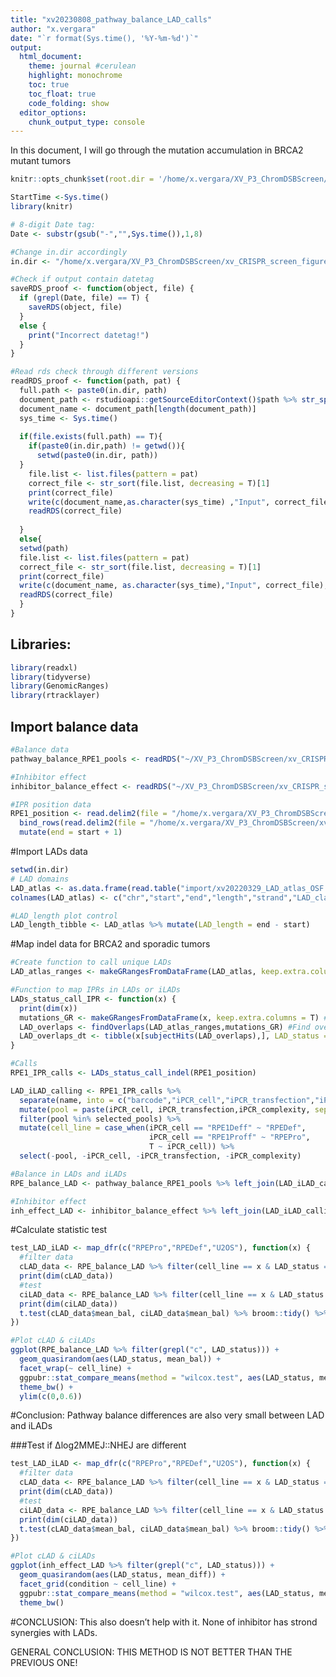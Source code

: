 ```yaml
---
title: "xv20230808_pathway_balance_LAD_calls"
author: "x.vergara"
date: "`r format(Sys.time(), '%Y-%m-%d')`"
output:
  html_document:
    theme: journal #cerulean
    highlight: monochrome
    toc: true
    toc_float: true
    code_folding: show
  editor_options:
    chunk_output_type: console
---
```


In this document, I will go through the mutation accumulation in BRCA2 mutant tumors

```r
knitr::opts_chunk$set(root.dir = '/home/x.vergara/XV_P3_ChromDSBScreen/xv_CRISPR_screen_figures/rmarkdown/xv20210920_paper_scripts/short_version/knit_html/')

StartTime <-Sys.time()
library(knitr)

# 8-digit Date tag:
Date <- substr(gsub("-","",Sys.time()),1,8)

#Change in.dir accordingly
in.dir <- "/home/x.vergara/XV_P3_ChromDSBScreen/xv_CRISPR_screen_figures/"

#Check if output contain datetag
saveRDS_proof <- function(object, file) {
  if (grepl(Date, file) == T) {
    saveRDS(object, file)
  }
  else {
    print("Incorrect datetag!")
  }
}

#Read rds check through different versions
readRDS_proof <- function(path, pat) {
  full.path <- paste0(in.dir, path)
  document_path <- rstudioapi::getSourceEditorContext()$path %>% str_split(pattern = "/") %>% unlist()
  document_name <- document_path[length(document_path)]
  sys_time <- Sys.time()
  
  if(file.exists(full.path) == T){
    if(paste0(in.dir,path) != getwd()){
      setwd(paste0(in.dir, path))
  }
    file.list <- list.files(pattern = pat)
    correct_file <- str_sort(file.list, decreasing = T)[1]
    print(correct_file)
    write(c(document_name,as.character(sys_time) ,"Input", correct_file), file = paste0(in.dir,"log"), ncolumns = 4, sep = "\t", append = T)
    readRDS(correct_file)
    
  }
  else{
  setwd(path)
  file.list <- list.files(pattern = pat)
  correct_file <- str_sort(file.list, decreasing = T)[1]
  print(correct_file)
  write(c(document_name, as.character(sys_time),"Input", correct_file),file = paste0(in.dir,"log"), ncolumns = 4, sep = "\t", append = T)
  readRDS(correct_file)
  }
}

```

## Libraries:

```r
library(readxl)
library(tidyverse)
library(GenomicRanges)
library(rtracklayer)
```

## Import balance data

```r
#Balance data
pathway_balance_RPE1_pools <- readRDS("~/XV_P3_ChromDSBScreen/xv_CRISPR_screen_figures/data/revisions/pools_balance/xv20230808_DSB_TRIP_pools_balance.rds")

#Inhibitor effect
inhibitor_balance_effect <- readRDS("~/XV_P3_ChromDSBScreen/xv_CRISPR_screen_figures/data/revisions/pools_balance/xv20230809_inhibitors_balance_change.rds")

#IPR position data
RPE1_position <- read.delim2(file = "/home/x.vergara/XV_P3_ChromDSBScreen/xv_CRISPR_screen_figures/export/xv20230307_revision_figures/DSB_TRIP_mapping/xv20230519_RPE_pools_mapping.tsv") %>%
  bind_rows(read.delim2(file = "/home/x.vergara/XV_P3_ChromDSBScreen/xv_CRISPR_screen_figures/export/xv20230307_revision_figures/DSB_TRIP_mapping/xv20230519_U2OS_pools_mapping.tsv")) %>%
  mutate(end = start + 1)

```

#Import LADs data
```r
setwd(in.dir)
# LAD domains
LAD_atlas <- as.data.frame(read.table("import/xv20220329_LAD_atlas_OSF.bed.gz",header = FALSE, sep="\t",stringsAsFactors=FALSE, quote=""))
colnames(LAD_atlas) <- c("chr","start","end","length","strand","LAD_class")

#LAD_length plot control
LAD_length_tibble <- LAD_atlas %>% mutate(LAD_length = end - start)

```


#Map indel data for BRCA2 and sporadic tumors
```r
#Create function to call unique LADs
LAD_atlas_ranges <- makeGRangesFromDataFrame(LAD_atlas, keep.extra.columns = T) #Make LADs into GR ranges

#Function to map IPRs in LADs or iLADs
LADs_status_call_IPR <- function(x) {
  print(dim(x))
  mutations_GR <- makeGRangesFromDataFrame(x, keep.extra.columns = T) #Make a GR object with the coordinated of the deletion
  LAD_overlaps <- findOverlaps(LAD_atlas_ranges,mutations_GR) #Find overlaps between deletions and LAD states
  LAD_overlaps_dt <- tibble(x[subjectHits(LAD_overlaps),], LAD_status =  LAD_atlas[queryHits(LAD_overlaps),6]) #Extract the LAD_status of the mapped deletion
}

#Calls
RPE1_IPR_calls <- LADs_status_call_indel(RPE1_position)

LAD_iLAD_calling <- RPE1_IPR_calls %>%
  separate(name, into = c("barcode","iPCR_cell","iPCR_transfection","iPCR_complexity")) %>%
  mutate(pool = paste(iPCR_cell, iPCR_transfection,iPCR_complexity, sep = "_")) %>% 
  filter(pool %in% selected_pools) %>%
  mutate(cell_line = case_when(iPCR_cell == "RPE1Deff" ~ "RPEDef",
                               iPCR_cell == "RPE1Proff" ~ "RPEPro",
                               T ~ iPCR_cell)) %>%
  select(-pool, -iPCR_cell, -iPCR_transfection, -iPCR_complexity)

#Balance in LADs and iLADs
RPE_balance_LAD <- pathway_balance_RPE1_pools %>% left_join(LAD_iLAD_calling)

#Inhibitor effect
inh_effect_LAD <- inhibitor_balance_effect %>% left_join(LAD_iLAD_calling)

```

#Calculate statistic test
```r
test_LAD_iLAD <- map_dfr(c("RPEPro","RPEDef","U2OS"), function(x) {
  #filter data
  cLAD_data <- RPE_balance_LAD %>% filter(cell_line == x & LAD_status == "cLAD")
  print(dim(cLAD_data))
  #test
  ciLAD_data <- RPE_balance_LAD %>% filter(cell_line == x & LAD_status == "ciLAD")
  print(dim(ciLAD_data))
  t.test(cLAD_data$mean_bal, ciLAD_data$mean_bal) %>% broom::tidy() %>% mutate(cell_line = x)
})

#Plot cLAD & ciLADs
ggplot(RPE_balance_LAD %>% filter(grepl("c", LAD_status))) +
  geom_quasirandom(aes(LAD_status, mean_bal)) + 
  facet_wrap(~ cell_line) +
  ggpubr::stat_compare_means(method = "wilcox.test", aes(LAD_status, mean_bal), label.y = 0.5) +
  theme_bw() +
  ylim(c(0,0.6))
```
#Conclusion: Pathway balance differences are also very small between LAD and iLADs

###Test if ∆log2MMEJ::NHEJ are different
```r
test_LAD_iLAD <- map_dfr(c("RPEPro","RPEDef","U2OS"), function(x) {
  #filter data
  cLAD_data <- RPE_balance_LAD %>% filter(cell_line == x & LAD_status == "cLAD")
  print(dim(cLAD_data))
  #test
  ciLAD_data <- RPE_balance_LAD %>% filter(cell_line == x & LAD_status == "ciLAD")
  print(dim(ciLAD_data))
  t.test(cLAD_data$mean_bal, ciLAD_data$mean_bal) %>% broom::tidy() %>% mutate(cell_line = x)
})

#Plot cLAD & ciLADs
ggplot(inh_effect_LAD %>% filter(grepl("c", LAD_status))) +
  geom_quasirandom(aes(LAD_status, mean_diff)) + 
  facet_grid(condition ~ cell_line) +
  ggpubr::stat_compare_means(method = "wilcox.test", aes(LAD_status, mean_diff), label.y = 0.5) +
  theme_bw() 
```
#CONCLUSION: This also doesn't help with it. None of inhibitor has strond synergies with LADs.

GENERAL CONCLUSION: THIS METHOD IS NOT BETTER THAN THE PREVIOUS ONE!